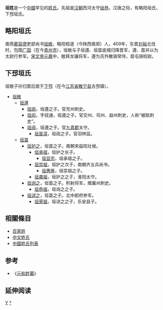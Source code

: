 {{unreferenced|time=2014-11-11T00:44:38+00:00}}
'''垣姓'''是一个[[中國|中國]]罕见的[[姓氏|姓氏]]。先祖是[[汉朝|汉朝]]西河太守[[垣恭|垣恭]]。汉唐之际，有略阳垣氏、下邳垣氏。

== 略阳垣氏 ==
南燕[[慕容德|慕容德]]吏部尚书[[垣敞|垣敞]]，略阳桓道（今陕西南郑）人，409年，东晋[[刘裕|刘裕]]北伐时，包围[[广固|广固]]（在今[[青州市|青州市]]），垣敞与子垣遵、垣苗逾城归降晋军，遵、苗并以为太尉行参军。[[宋文帝|宋文帝]][[元嘉|元嘉]]中，敞拜龙骧将军，遵为员外散骑常侍，苗屯骑校尉。

== 下邳垣氏 ==
垣敞子孙归晋后居于[[下邳|下邳]]（在今[[江苏省|江苏省]][[睢宁县|睢宁县]]古邳镇）。
*[[垣敞|垣敞]]
**[[垣遵|垣遵]]
***[[垣阆|垣阆]]，垣遵之子。官兖州刺史。
***[[垣闳|垣闳]]，字叔通，垣遵之子。官交州、司州、益州刺史，人称“被赕刺史”。
***[[垣阅|垣阅]]，垣遵之子。官[[九真郡|九真郡]]太守。
****[[垣昙深|垣昙深]]，垣阅之子。官羽林监。
**[[垣苗|垣苗]]
***[[垣护之|垣护之]]，垣苗之子。南朝宋益阳壮侯。
****[[垣承祖|垣承祖]]，垣护之长子。
*****[[垣显宗|垣显宗]]，垣承祖之子。
****[[垣崇祖|垣崇祖]]，垣护之次子，南朝齐五兵尚书。
*****[[垣惠隆|垣惠隆]]，垣崇祖之子。
****[[垣袭祖|垣袭祖]]，垣护之之子，淮阳太守。
***[[垣询之|垣询之]]，垣苗之子。积射将军，赠冀州刺史。
****[[垣恭祖|垣恭祖]]，垣询之之子。
***[[垣谅之|垣谅之]]，垣苗之子。北中郎府参军。
****[[垣荣祖|垣荣祖]]，垣谅之之子，乐安县子。

== 相關條目 ==
* [[百家姓|百家姓]]
* [[中文姓氏|中文姓氏]]
* [[中國姓氏列表|中國姓氏列表]]

== 参考 ==
*《[[元和姓纂|元和姓纂]]》

== 延伸阅读 ==
{{Wikisource further reading}}

[[Category:漢姓|Y]]
[[Category:垣姓|*]]